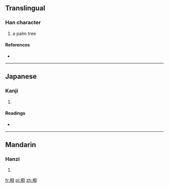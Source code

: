 ==Translingual==

===Han character===
{{Han char|rn=75|rad=木|as=07|sn=11|four=4698<sub>0</sub>|canj=木月山金 (DBUC)}}

# a palm tree

====References====
* {{Han ref|kx=0529.030|dkj=14848|hdz=21213.040|uh=6896|ud=26774|bh=D5CB|bd=54731}}

----

==Japanese==

===Kanji===
{{ja-kanji|grade=|rs=木07}}

# {{defn|lang=ja|sort=木07}}

====Readings====
* {{ja-readings|on=[[はい]] (hai)|kun=[[ばいたら]] (baitara)}}

----

==Mandarin==

===Hanzi===
{{cmn-hanzi|pin=[[bèi]] ([[bei4]])|wg=pei<sup>4</sup>}}

# {{defn|lang=cmn|sort=木07}}

[[fr:梖]]
[[pl:梖]]
[[zh:梖]]